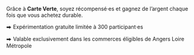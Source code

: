 Grâce à **Carte Verte**, soyez récompensé·es et gagnez de l’argent chaque fois que vous achetez durable. 

⮕ Expérimentation gratuite limitée à 300 participant·es 

⮕ Valable exclusivement dans les commerces éligibles de Angers Loire Métropole

